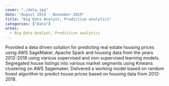 ```yaml
---
cover: "./data.jpg"
date: "August 2019 - November 2019"
title: "Big Data Analyst, Predictive analytics"
categories: ["Data"]
areas:
  - Big Data Analyst, Predictive analytics
---
```

Provided a data driven solution for predicting real estate housing prices using AWS SageMaker, Apache Spark and housing data from the years 2012-2018 using various supervised and non-supervised learning models.
Segregated house listings into various market segments using Kmeans clustering on AWS Sagemaker.
Delivered a working model based on random forest algorithm to predict house prices based on housing data from 2012-2018.

